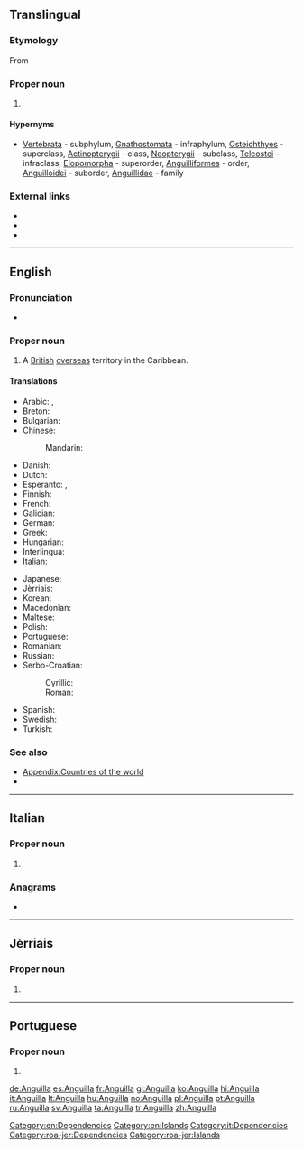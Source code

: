 {{also|anguilla}}
==Translingual==
{{rfi}}

===Etymology===
From {{etyl|la|mul}} {{term|anguilla||lang=la|eel}}

===Proper noun===
{{taxoninfl|i=1|g=f}}

# {{taxon|genus|family|Anguillidae|a type of [[eel]]}}

====Hypernyms====
* {{sense|genus}} [[Vertebrata]]&nbsp;- subphylum, [[Gnathostomata]]&nbsp;- infraphylum, [[Osteichthyes]]&nbsp;- superclass, [[Actinopterygii]]&nbsp;- class, [[Neopterygii]]&nbsp;- subclass, [[Teleostei]]&nbsp;- infraclass, [[Elopomorpha]]&nbsp;- superorder, [[Anguilliformes]]&nbsp;- order, [[Anguilloidei]]&nbsp;- suborder, [[Anguillidae]]&nbsp;- family

===External links===
* {{projectlink|wikipedia|Anguilla (genus)}}
* {{specieslite}}
* {{commonslite|Category:Angullia}}

----

==English==
{{wikipedia}}
===Pronunciation===
* {{IPA|/æŋˈɡwɪlə/|lang=en}}

===Proper noun===
{{en-proper noun}}

# A [[British]] [[overseas]] territory in the Caribbean.

====Translations====
{{trans-top|British overseas territory in the Caribbean}}
* Arabic: {{t|ar|أنغيلا|f|tr='anghiila}}, {{t|ar|أنجويلا|f|tr='angiila}}
* Breton: {{t|br|Anguilla}}
* Bulgarian: {{t|bg|Ангила}}
* Chinese:
*: Mandarin: {{t+|cmn|安圭拉|tr=Anguīlā|sc=Hani}}
* Danish: {{t|da|Anguilla}}
* Dutch: {{t|nl|Anguilla}}
* Esperanto: {{t|eo|Angvilo}}, {{t|eo|Angilo}}
* Finnish: {{t|fi|Anguilla}}
* French: {{t+|fr|Anguilla}}
* Galician: {{t+|gl|Anguila}}
* German: {{t+|de|Anguilla}}
* Greek: {{t+|el|Ανγκουίλα}}
* Hungarian: {{t+|hu|Anguilla}}
* Interlingua: {{t|ia|Anguilla}}
* Italian: {{t+|it|Anguilla}}
{{trans-mid}}
* Japanese: {{t|ja|アンギラ|tr=Angira}}
* Jèrriais: {{t|roa-jer|Anguilla}}
* Korean: {{t|ko|앙길라|tr=Anggilla}}
* Macedonian: {{t|mk|Ангилја|tr=Angílja|f}}
* Maltese: {{t|mt|Angulja}}
* Polish: {{t+|pl|Anguilla}}
* Portuguese: {{t+|pt|Anguila}}
* Romanian: {{t|ro|Anguila|f}}
* Russian: {{t+|ru|Ангилья|f|tr=Angíl'ja}}
* Serbo-Croatian:
*: Cyrillic: {{t|sh|Ангвила|f}}
*: Roman: {{t|sh|Angvila|f}}
* Spanish: {{t+|es|Anguila}}
* Swedish: {{t+|sv|Anguilla}}
* Turkish: {{t+|tr|Anguilla}}
{{trans-bottom}}

===See also===
* [[Appendix:Countries of the world]]
* {{projectlink|wikipedia}}

[[Category:en:Dependencies]]
[[Category:en:Islands]]

----

==Italian==
{{wikipedia|lang=it}}

===Proper noun===
{{it-proper noun}}

# {{l/en|Anguilla}}

===Anagrams===
* {{l/it|allungai}}

[[Category:it:Dependencies]]

----

==Jèrriais==

===Proper noun===
{{roa-jer-proper noun}}

# {{l/en|Anguilla}}

[[Category:roa-jer:Dependencies]]
[[Category:roa-jer:Islands]]

----

==Portuguese==

===Proper noun===
{{pt-proper noun|f}}

# {{alternative form of|Anguila|lang=pt}}

[[de:Anguilla]]
[[es:Anguilla]]
[[fr:Anguilla]]
[[gl:Anguilla]]
[[ko:Anguilla]]
[[hi:Anguilla]]
[[it:Anguilla]]
[[lt:Anguilla]]
[[hu:Anguilla]]
[[no:Anguilla]]
[[pl:Anguilla]]
[[pt:Anguilla]]
[[ru:Anguilla]]
[[sv:Anguilla]]
[[ta:Anguilla]]
[[tr:Anguilla]]
[[zh:Anguilla]]